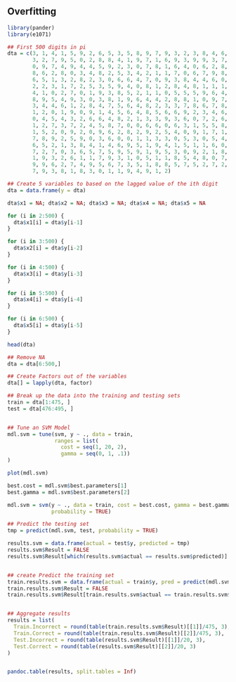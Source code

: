 ## Overfitting {-}

```r
library(pander)
library(e1071)

## First 500 digits in pi
dta = c(3, 1, 4, 1, 5, 9, 2, 6, 5, 3, 5, 8, 9, 7, 9, 3, 2, 3, 8, 4, 6, 2, 6, 4, 3, 3, 8,
        3, 2, 7, 9, 5, 0, 2, 8, 8, 4, 1, 9, 7, 1, 6, 9, 3, 9, 9, 3, 7, 5, 1, 0, 5, 8, 2,
        0, 9, 7, 4, 9, 4, 4, 5, 9, 2, 3, 0, 7, 8, 1, 6, 4, 0, 6, 2, 8, 6, 2, 0, 8, 9, 9,
        8, 6, 2, 8, 0, 3, 4, 8, 2, 5, 3, 4, 2, 1, 1, 7, 0, 6, 7, 9, 8, 2, 1, 4, 8, 0, 8,
        6, 5, 1, 3, 2, 8, 2, 3, 0, 6, 6, 4, 7, 0, 9, 3, 8, 4, 4, 6, 0, 9, 5, 5, 0, 5, 8,
        2, 2, 3, 1, 7, 2, 5, 3, 5, 9, 4, 0, 8, 1, 2, 8, 4, 8, 1, 1, 1, 7, 4, 5, 0, 2, 8,
        4, 1, 0, 2, 7, 0, 1, 9, 3, 8, 5, 2, 1, 1, 0, 5, 5, 5, 9, 6, 4, 4, 6, 2, 2, 9, 4,
        8, 9, 5, 4, 9, 3, 0, 3, 8, 1, 9, 6, 4, 4, 2, 8, 8, 1, 0, 9, 7, 5, 6, 6, 5, 9, 3,
        3, 4, 4, 6, 1, 2, 8, 4, 7, 5, 6, 4, 8, 2, 3, 3, 7, 8, 6, 7, 8, 3, 1, 6, 5, 2, 7,
        1, 2, 0, 1, 9, 0, 9, 1, 4, 5, 6, 4, 8, 5, 6, 6, 9, 2, 3, 4, 6, 0, 3, 4, 8, 6, 1,
        0, 4, 5, 4, 3, 2, 6, 6, 4, 8, 2, 1, 3, 3, 9, 3, 6, 0, 7, 2, 6, 0, 2, 4, 9, 1, 4,
        1, 2, 7, 3, 7, 2, 4, 5, 8, 7, 0, 0, 6, 6, 0, 6, 3, 1, 5, 5, 8, 8, 1, 7, 4, 8, 8,
        1, 5, 2, 0, 9, 2, 0, 9, 6, 2, 8, 2, 9, 2, 5, 4, 0, 9, 1, 7, 1, 5, 3, 6, 4, 3, 6,
        7, 8, 9, 2, 5, 9, 0, 3, 6, 0, 0, 1, 1, 3, 3, 0, 5, 3, 0, 5, 4, 8, 8, 2, 0, 4, 6,
        6, 5, 2, 1, 3, 8, 4, 1, 4, 6, 9, 5, 1, 9, 4, 1, 5, 1, 1, 6, 0, 9, 4, 3, 3, 0, 5,
        7, 2, 7, 0, 3, 6, 5, 7, 5, 9, 5, 9, 1, 9, 5, 3, 0, 9, 2, 1, 8, 6, 1, 1, 7, 3, 8,
        1, 9, 3, 2, 6, 1, 1, 7, 9, 3, 1, 0, 5, 1, 1, 8, 5, 4, 8, 0, 7, 4, 4, 6, 2, 3, 7,
        9, 9, 6, 2, 7, 4, 9, 5, 6, 7, 3, 5, 1, 8, 8, 5, 7, 5, 2, 7, 2, 4, 8, 9, 1, 2, 2,
        7, 9, 3, 8, 1, 8, 3, 0, 1, 1, 9, 4, 9, 1, 2)

## Create 5 variables to based on the lagged value of the ith digit
dta = data.frame(y = dta)

dta$x1 = NA; dta$x2 = NA; dta$x3 = NA; dta$x4 = NA; dta$x5 = NA

for (i in 2:500) {
  dta$x1[i] = dta$y[i-1]
}

for (i in 3:500) {
  dta$x2[i] = dta$y[i-2]
}

for (i in 4:500) {
  dta$x3[i] = dta$y[i-3]
}

for (i in 5:500) {
  dta$x4[i] = dta$y[i-4]
}

for (i in 6:500) {
  dta$x5[i] = dta$y[i-5]
}

head(dta)

## Remove NA
dta = dta[6:500,]

## Create Factors out of the variables
dta[] = lapply(dta, factor)

## Break up the data into the training and testing sets
train = dta[1:475, ]
test = dta[476:495, ]


## Tune an SVM Model
mdl.svm = tune(svm, y ~ ., data = train,
               ranges = list(
                 cost = seq(1, 20, 2),
                 gamma = seq(0, 1, .1))
)

plot(mdl.svm)

best.cost = mdl.svm$best.parameters[1]
best.gamma = mdl.svm$best.parameters[2]

mdl.svm = svm(y ~ ., data = train, cost = best.cost, gamma = best.gamma,
              probability = TRUE)

## Predict the testing set
tmp = predict(mdl.svm, test, probability = TRUE)

results.svm = data.frame(actual = test$y, predicted = tmp)
results.svm$Result = FALSE
results.svm$Result[which(results.svm$actual == results.svm$predicted)] = TRUE


## create Predict the training set
train.results.svm = data.frame(actual = train$y, pred = predict(mdl.svm, train))
train.results.svm$Result = FALSE
train.results.svm$Result[train.results.svm$actual == train.results.svm$pred] = TRUE


## Aggregate results
results = list(
  Train.Incorrect = round(table(train.results.svm$Result)[[1]]/475, 3),
  Train.Correct = round(table(train.results.svm$Result)[[2]]/475, 3),
  Test.Incorrect = round(table(results.svm$Result)[[1]]/20, 3),
  Test.Correct = round(table(results.svm$Result)[[2]]/20, 3)
)


pandoc.table(results, split.tables = Inf)

```
